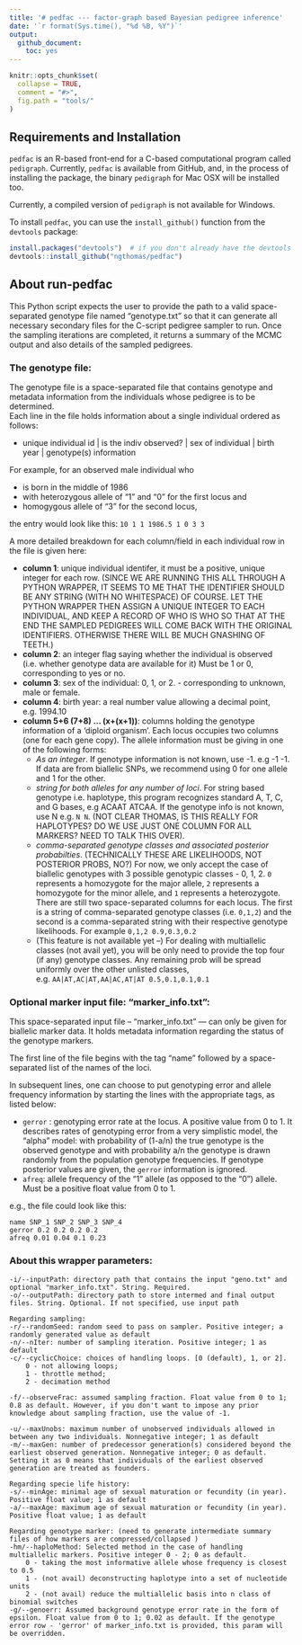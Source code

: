 ```yaml
---
title: '# pedfac --- factor-graph based Bayesian pedigree inference'
date: '`r format(Sys.time(), "%d %B, %Y")`'
output:
  github_document:
    toc: yes
---
```


<!-- README.md is generated from README.Rmd. Please edit that file -->

```r
knitr::opts_chunk$set(
  collapse = TRUE,
  comment = "#>",
  fig.path = "tools/"
)
```


## Requirements and Installation

`pedfac` is an R-based front-end for a C-based computational program called `pedigraph`.
Currently, `pedfac` is available from GitHub, and, in the process of installing the package,
the binary `pedigraph` for Mac OSX will be installed too.

Currently, a compiled version of `pedigraph` is not available for Windows.  

To install `pedfac`, you can use the `install_github()` function from the `devtools` package:
```r
install.packages("devtools")  # if you don't already have the devtools package
devtools::install_github("ngthomas/pedfac")
```

## About run-pedfac

This Python script expects the user to provide the path to a valid space-separated genotype file named "genotype.txt" so that it can generate all necessary secondary files for the C-script pedigree sampler to run. Once the sampling iterations are completed, it returns a summary of the MCMC output and also details of the sampled pedigrees.  

### The genotype file:

The genotype file is a space-separated file that contains genotype and metadata information
from the individuals whose pedigree is to be determined.   
Each line in the file holds information about a single individual ordered as follows: 

- unique individual id | is the indiv observed? | sex of individual | birth year | genotype(s) information
  
For example, for an observed male individual who

- is born in the middle of 1986  
- with heterozygous allele of "1" and "0" for the first locus and  
- homogygous allele of "3" for the second locus,  

the entry would look like this: `10 1 1 1986.5 1 0 3 3`   

A more detailed breakdown for each column/field in each individual row in the file 
is given here:

* **column 1**: unique individual identifer, it must be a positive, unique integer for each row. (SINCE WE ARE RUNNING THIS ALL
THROUGH A PYTHON WRAPPER, IT SEEMS TO ME THAT THE IDENTIFIER SHOULD BE ANY STRING (WITH NO WHITESPACE) OF COURSE.  LET THE PYTHON WRAPPER 
THEN ASSIGN A UNIQUE INTEGER TO EACH INDIVIDUAL, AND KEEP A RECORD OF WHO IS WHO SO THAT AT THE END THE SAMPLED PEDIGREES
WILL COME BACK WITH THE ORIGINAL IDENTIFIERS.  OTHERWISE THERE WILL BE MUCH GNASHING OF TEETH.)
* **column 2**: an integer flag saying whether the individual is observed (i.e. whether genotype
data are available for it)  Must be 1 or 0,  corresponding to yes or no.  
* **column 3**: sex of the individual: 0, 1, or 2. - corresponding to unknown, male or female.
* **column 4**: birth year: a real number value allowing a decimal point,  e.g. 1994.10  
* **column 5+6 (7+8) ... (x+(x+1))**: columns holding the genotype information of a 'diploid organism'. Each locus occupies
two columns (one for each gene copy). The allele information must be giving in one of the following forms:  
    - *As an integer*. If genotype information is not known, use -1. e.g -1 -1. If data are from biallelic SNPs, we recommend using 0
    for one allele and 1 for the other.  
    - *string for both alleles for any number of loci*. For string based genotype i.e. haplotype, this program recognizes standard A, T, C, and G bases, e.g ACAAT ATCAA. If the genotype info is not known, use N e.g. `N N`. (NOT CLEAR THOMAS, IS THIS REALLY FOR HAPLOTYPES? DO WE USE JUST ONE COLUMN FOR ALL MARKERS? NEED TO TALK THIS OVER).  
    - *comma-separated genotype classes and associated posterior probabilties*. (TECHNICALLY THESE ARE LIKELIHOODS, NOT POSTERIOR PROBS, NO?) For now, we only accept the case of biallelic genotypes with 3 possible genotypic classes - 0, 1, 2.  `0` represents a homozygote for the major allele, `2` represents a homozygote for the minor allele, and `1` represents a heterozygote.  There are still
    two space-separated columns for each locus. The first is a string of comma-separated genotype classes (i.e. `0,1,2`) and
    the second is a comma-separated string with their respective genotype likelihoods.  For example `0,1,2 0.9,0.3,0.2`   
    - (This feature is not available yet --) For dealing with multiallelic classes (not avail yet), you will be only need to provide the 
    top four (if any) genotype classes. Any remaining prob will be spread uniformly over the other unlisted
    classes, e.g. `AA|AT,AC|AT,AA|AC,AT|AT 0.5,0.1,0.1,0.1`
  
### Optional marker input file: "marker_info.txt":  

This space-separated input file -- "marker_info.txt" --- can only be given for biallelic marker data.  It holds
metadata information regarding the status of the genotype markers.  

The first line of the file begins with the tag "name" followed by a space-separated list of the names of the loci.

In subsequent lines, one can choose to put genotyping error and allele frequency information by starting the lines with
the appropriate tags, as listed below:

- `gerror` :  genotyping error rate at the locus. A positive value from 0 to 1. It describes rates of genotyping error from a very 
simplistic model, the  "alpha" model: with probability of (1-a/n) the true genotype is the observed genotype and
with probability a/n the genotype is drawn randomly from the population
genotype frequencies. If genotype posterior values are given, the `gerror` information is ignored.   
- `afreq`: allele frequency of the "1" allele (as opposed to the "0") allele. Must be a positive float value from 0 to 1.   

e.g., the file could look like this:
```
name SNP_1 SNP_2 SNP_3 SNP_4  
gerror 0.2 0.2 0.2 0.2  
afreq 0.01 0.04 0.1 0.23  
```

### About this wrapper parameters:

    -i/--inputPath: directory path that contains the input "geno.txt" and optional "marker_info.txt". String. Required.
    -o/--outputPath: directory path to store intermed and final output files. String. Optional. If not specified, use input path

    Regarding sampling:
    -r/--randomSeed: random seed to pass on sampler. Positive integer; a randomly generated value as default
    -n/--nIter: number of sampling iteration. Positive integer; 1 as default
    -c/--cyclicChoice: choices of handling loops. [0 (default), 1, or 2].
        0 - not allowing loops;
        1 - throttle method;
        2 - decimation method

    -f/--observeFrac: assumed sampling fraction. Float value from 0 to 1; 0.8 as default. However, if you don't want to impose any prior knowledge about sampling fraction, use the value of -1.

    -u/--maxUnobs: maximum number of unobserved individuals allowed in between any two individuals. Nonnegative integer; 1 as default
    -m/--maxGen: number of predecessor generation(s) considered beyond the earliest observed generation. Nonnegative integer; 0 as default. Setting it as 0 means that individuals of the earliest observed generation are treated as founders.

    Regarding specie life history:
    -s/--minAge: minimal age of sexual maturation or fecundity (in year). Positive float value; 1 as default
    -a/--maxAge: maximum age of sexual maturation or fecundity (in year). Positive float value; 1 as default

    Regarding genotype marker: (need to generate intermediate summary files of how markers are compressed/collapsed )
    -hm/--haploMethod: Selected method in the case of handling multiallelic markers. Positive integer 0 - 2; 0 as default.
        0 - taking the most informative allele whose frequency is closest to 0.5
        1 - (not avail) deconstructing haplotype into a set of nucleotide units
        2 - (not avail) reduce the multiallelic basis into n class of binomial switches
    -g/--genoerr: Assumed background genotype error rate in the form of epsilon. Float value from 0 to 1; 0.02 as default. If the genotype error row - 'gerror' of marker_info.txt is provided, this param will be overridden.





